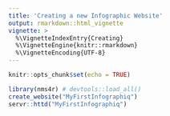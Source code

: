 ```yaml
---
title: 'Creating a new Infographic Website'
output: rmarkdown::html_vignette
vignette: >
  %\VignetteIndexEntry{Creating}
  %\VignetteEngine{knitr::rmarkdown}
  %\VignetteEncoding{UTF-8}
---
```


```r
knitr::opts_chunk$set(echo = TRUE)
```

```r
library(nms4r) # devtools::load_all()
create_website("MyFirstInfographiq")
servr::httd("MyFirstInfographiq")
```

